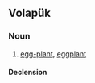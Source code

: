 ==Volapük==

===Noun===
{{vo-noun}}

# [[egg-plant]], [[eggplant]]

====Declension====
{{vo-decl-noun}}